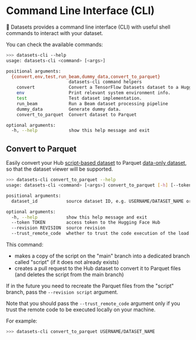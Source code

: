 # Command Line Interface (CLI)

🤗 Datasets provides a command line interface (CLI) with useful shell commands to interact with your dataset.

You can check the available commands:
```bash
>>> datasets-cli --help
usage: datasets-cli <command> [<args>]

positional arguments:
  {convert,env,test,run_beam,dummy_data,convert_to_parquet}
                        datasets-cli command helpers
    convert             Convert a TensorFlow Datasets dataset to a HuggingFace Datasets dataset.
    env                 Print relevant system environment info.
    test                Test dataset implementation.
    run_beam            Run a Beam dataset processing pipeline
    dummy_data          Generate dummy data.
    convert_to_parquet  Convert dataset to Parquet

optional arguments:
  -h, --help            show this help message and exit
```

## Convert to Parquet

Easily convert your Hub [script-based dataset](dataset_script) to Parquet [data-only dataset](repository_structure), so that the dataset viewer will be supported.

```bash
>>> datasets-cli convert_to_parquet --help
usage: datasets-cli <command> [<args>] convert_to_parquet [-h] [--token TOKEN] [--revision REVISION] [--trust_remote_code] dataset_id

positional arguments:
  dataset_id           source dataset ID, e.g. USERNAME/DATASET_NAME or ORGANIZATION/DATASET_NAME

optional arguments:
  -h, --help           show this help message and exit
  --token TOKEN        access token to the Hugging Face Hub
  --revision REVISION  source revision
  --trust_remote_code  whether to trust the code execution of the load script
```

This command:
- makes a copy of the script on the "main" branch into a dedicated branch called "script" (if it does not already exists)
- creates a pull request to the Hub dataset to convert it to Parquet files (and deletes the script from the main branch)

If in the future you need to recreate the Parquet files from the "script" branch, pass the `--revision script` argument.

Note that you should pass the `--trust_remote_code` argument only if you trust the remote code to be executed locally on your machine.

For example:
```bash
>>> datasets-cli convert_to_parquet USERNAME/DATASET_NAME
```
